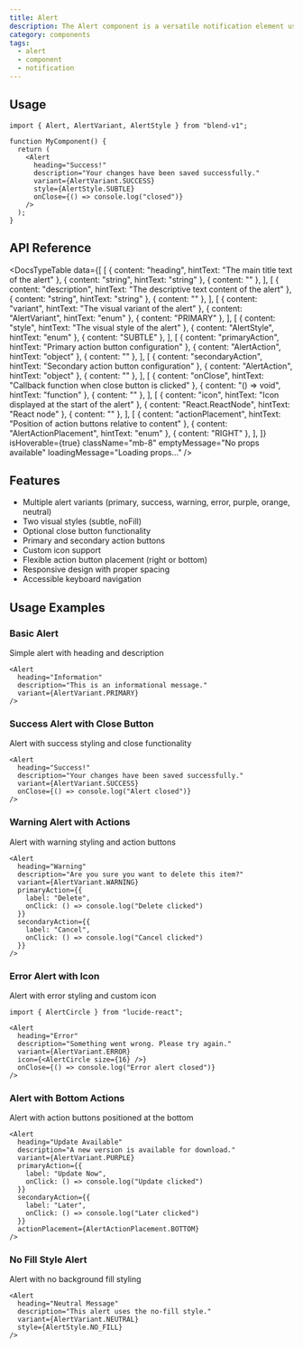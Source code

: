 ```yaml
---
title: Alert
description: The Alert component is a versatile notification element used to display important messages to users with multiple variants, styles, and interactive options.
category: components
tags:
  - alert
  - component
  - notification
---
```


<AlertPreview />


## Usage

```tsx
import { Alert, AlertVariant, AlertStyle } from "blend-v1";

function MyComponent() {
  return (
    <Alert
      heading="Success!"
      description="Your changes have been saved successfully."
      variant={AlertVariant.SUCCESS}
      style={AlertStyle.SUBTLE}
      onClose={() => console.log("closed")}
    />
  );
}
```


## API Reference

<DocsTypeTable
  data={[
    [
      { content: "heading", hintText: "The main title text of the alert" },
      { content: "string", hintText: "string" },
      { content: "" },
    ],
    [
      { content: "description", hintText: "The descriptive text content of the alert" },
      { content: "string", hintText: "string" },
      { content: "" },
    ],
    [
      { content: "variant", hintText: "The visual variant of the alert" },
      { content: "AlertVariant", hintText: "enum" },
      { content: "PRIMARY" },
    ],
    [
      { content: "style", hintText: "The visual style of the alert" },
      { content: "AlertStyle", hintText: "enum" },
      { content: "SUBTLE" },
    ],
    [
      { content: "primaryAction", hintText: "Primary action button configuration" },
      { content: "AlertAction", hintText: "object" },
      { content: "" },
    ],
    [
      { content: "secondaryAction", hintText: "Secondary action button configuration" },
      { content: "AlertAction", hintText: "object" },
      { content: "" },
    ],
    [
      { content: "onClose", hintText: "Callback function when close button is clicked" },
      { content: "() => void", hintText: "function" },
      { content: "" },
    ],
    [
      { content: "icon", hintText: "Icon displayed at the start of the alert" },
      { content: "React.ReactNode", hintText: "React node" },
      { content: "" },
    ],
    [
      { content: "actionPlacement", hintText: "Position of action buttons relative to content" },
      { content: "AlertActionPlacement", hintText: "enum" },
      { content: "RIGHT" },
    ],
  ]}
  isHoverable={true}
  className="mb-8"
  emptyMessage="No props available"
  loadingMessage="Loading props..."
/>

## Features
- Multiple alert variants (primary, success, warning, error, purple, orange, neutral)
- Two visual styles (subtle, noFill)
- Optional close button functionality
- Primary and secondary action buttons
- Custom icon support
- Flexible action button placement (right or bottom)
- Responsive design with proper spacing
- Accessible keyboard navigation


## Usage Examples

### Basic Alert
Simple alert with heading and description

```tsx
<Alert
  heading="Information"
  description="This is an informational message."
  variant={AlertVariant.PRIMARY}
/>
```

### Success Alert with Close Button
Alert with success styling and close functionality

```tsx
<Alert
  heading="Success!"
  description="Your changes have been saved successfully."
  variant={AlertVariant.SUCCESS}
  onClose={() => console.log("Alert closed")}
/>
```

### Warning Alert with Actions
Alert with warning styling and action buttons

```tsx
<Alert
  heading="Warning"
  description="Are you sure you want to delete this item?"
  variant={AlertVariant.WARNING}
  primaryAction={{
    label: "Delete",
    onClick: () => console.log("Delete clicked")
  }}
  secondaryAction={{
    label: "Cancel",
    onClick: () => console.log("Cancel clicked")
  }}
/>
```

### Error Alert with Icon
Alert with error styling and custom icon

```tsx
import { AlertCircle } from "lucide-react";

<Alert
  heading="Error"
  description="Something went wrong. Please try again."
  variant={AlertVariant.ERROR}
  icon={<AlertCircle size={16} />}
  onClose={() => console.log("Error alert closed")}
/>
```

### Alert with Bottom Actions
Alert with action buttons positioned at the bottom

```tsx
<Alert
  heading="Update Available"
  description="A new version is available for download."
  variant={AlertVariant.PURPLE}
  primaryAction={{
    label: "Update Now",
    onClick: () => console.log("Update clicked")
  }}
  secondaryAction={{
    label: "Later",
    onClick: () => console.log("Later clicked")
  }}
  actionPlacement={AlertActionPlacement.BOTTOM}
/>
```

### No Fill Style Alert
Alert with no background fill styling

```tsx
<Alert
  heading="Neutral Message"
  description="This alert uses the no-fill style."
  variant={AlertVariant.NEUTRAL}
  style={AlertStyle.NO_FILL}
/>
```

